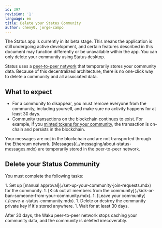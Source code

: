 ```yaml
---
id: 397
revision: '1'
language: en
title: Delete your Status Community
author: cheny0, jorge-campo
---
```


<Admonition type="beta" status="Status app is currently in beta stage">
  The Status app is currently in its beta stage. This means the application is still undergoing active development, and certain features described in this document may function differently or be unavailable within the app.
</Admonition>

<Admonition type="info">
  You can only delete your community using Status desktop.
</Admonition>

Status uses a [peer-to-peer network](../messaging/about-status-messages.mdx#understand-peer-to-peer-messaging) that temporarily stores your community data. Because of this decentralized architecture, there is no one-click way to delete a community and all associated data.

## What to expect

- For a community to disappear, you must remove everyone from the community, including yourself, and make sure no activity happens for at least 30 days.
- Community transactions on the blockchain continues to exist. For example, if you [minted tokens for your community](./mint-tokens-for-your-community.mdx), the transaction is on-chain and persists in the blockchain.

<Admonition type="info">
  Your messages are not in the blockchain and are not transported through the Ethereum network. [Messages](../messaging/about-status-messages.mdx) are temporarily stored in the peer-to-peer network.
</Admonition>

## Delete your Status Community

You must complete the following tasks:

<AwaitedList>
  1. Set up [manual approval](./set-up-your-community-join-requests.mdx) for the community.
  1. [Kick out all members from the community](./kick-or-ban-someone-from-your-community.mdx).
  1. [Leave your community](./leave-a-status-community.mdx).
  1. Delete or destroy the community private key if it's stored anywhere.
  1. Wait for at least 30 days.
</AwaitedList>

After 30 days, the Waku peer-to-peer network stops caching your community data, and the community is deleted irrecoverably.
